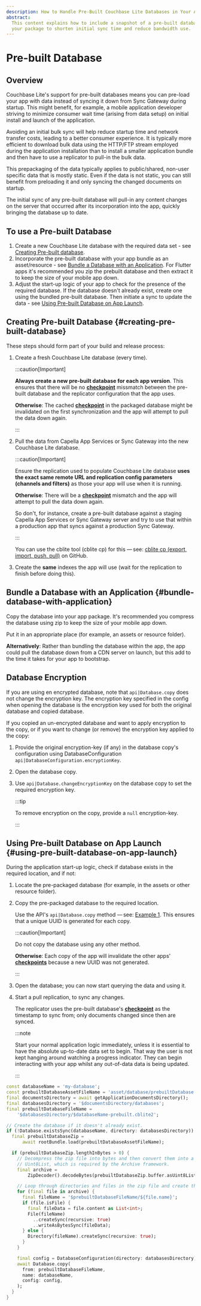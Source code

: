 ```yaml
---
description: How to Handle Pre-Built Couchbase Lite Databases in Your App
abstract:
  This content explains how to include a snapshot of a pre-built database in
  your package to shorten initial sync time and reduce bandwidth use.
---
```


# Pre-built Database

## Overview

Couchbase Lite's support for pre-built databases means you can pre-load your app
with data instead of syncing it down from Sync Gateway during startup. This
might benefit, for example, a mobile application developer striving to minimize
consumer wait time (arising from data setup) on initial install and launch of
the application.

Avoiding an initial bulk sync will help reduce startup time and network transfer
costs, leading to a better consumer experience. It is typically more efficient
to download bulk data using the HTTP/FTP stream employed during the application
installation than to install a smaller application bundle and then have to use a
replicator to pull-in the bulk data.

This prepackaging of the data typically applies to public/shared, non-user
specific data that is mostly static. Even if the data is not static, you can
still benefit from preloading it and only syncing the changed documents on
startup.

The initial sync of any pre-built database will pull-in any content changes on
the server that occurred after its incorporation into the app, quickly bringing
the database up to date.

## To use a Pre-built Database

1. Create a new Couchbase Lite database with the required data set - see
   [Creating Pre-built database](#creating-pre-built-database).
2. Incorporate the pre-built database with your app bundle as an
   asset/resource - see
   [Bundle a Database with an Application](#bundle-database-with-application).
   For Flutter apps it's recommended you zip the prebuilt database and then
   extract it to keep the size of your mobile app down.
3. Adjust the start-up logic of your app to check for the presence of the
   required database. If the database doesn't already exist, create one using
   the bundled pre-built database. Then initiate a sync to update the data - see
   [Using Pre-built Database on App Launch](#using-pre-built-database-on-app-launch).

## Creating Pre-built Database \{#creating-pre-built-database}

These steps should form part of your build and release process:

1. Create a fresh Couchbase Lite database (every time).

   :::caution[Important]

   **Always create a new pre-built database for each app version**. This ensures
   that there will be no [**checkpoint**][checkpoint] missmatch between the
   pre-built database and the replicator configuration that the app uses.

   **Otherwise**: The cached [**checkpoint**][checkpoint] in the packaged
   database might be invalidated on the first synchronization and the app will
   attempt to pull the data down again.

   :::

2. Pull the data from Capella App Services or Sync Gateway into the new
   Couchbase Lite database.

   :::caution[Important]

   Ensure the replication used to populate Couchbase Lite database **uses the
   exact same remote URL and replication config parameters (channels and
   filters)** as those your app will use when it is running.

   **Otherwise**: There will be a [**checkpoint**][checkpoint] mismatch and the
   app will attempt to pull the data down again.

   So don't, for instance, create a pre-built database against a staging Capella
   App Services or Sync Gateway server and try to use that within a production
   app that syncs against a production Sync Gateway.

   :::

   You can use the cblite tool (cblite cp) for this — see:
   [cblite cp (export, import, push, pull)](https://github.com/couchbaselabs/couchbase-mobile-tools/blob/master/Documentation.md#cp-aka-export-import-push-pull)
   on GitHub.

3. Create the **same** indexes the app will use (wait for the replication to
   finish before doing this).

## Bundle a Database with an Application \{#bundle-database-with-application}

Copy the database into your app package. It's recommended you compress the
database using zip to keep the size of your mobile app down.

Put it in an appropriate place (for example, an assets or resource folder).

**Alternatively**: Rather than bundling the database within the app, the app
could pull the database down from a CDN server on launch, but this add to the
time it takes for your app to bootstrap.

## Database Encryption

<EnterpriseFeatureCallout />

If you are using en encrypted database, note that `api|Database.copy` does not
change the encryption key. The encryption key specified in the config when
opening the database is the encryption key used for both the original database
and copied database.

If you copied an un-encrypted database and want to apply encryption to the copy,
or if you want to change (or remove) the encryption key applied to the copy:

1. Provide the original encryption-key (if any) in the database copy's
   configuration using DatabaseConfiguration
   `api|DatabaseConfiguration.encryptionKey`.

2. Open the database copy.

3. Use `api|Database.changeEncryptionKey` on the database copy to set the
   required encryption key.

   :::tip

   To remove encryption on the copy, provide a `null` encryption-key.

   :::

## Using Pre-built Database on App Launch \{#using-pre-built-database-on-app-launch}

During the application start-up logic, check if database exists in the required
location, and if not:

1.  Locate the pre-packaged database (for example, in the assets or other
    resource folder).

2.  Copy the pre-packaged database to the required location.

    Use the API's `api|Database.copy` method — see: [Example 1](#). This ensures
    that a unique UUID is generated for each copy.

    :::caution[Important]

    Do not copy the database using any other method.

    **Otherwise**: Each copy of the app will invalidate the other apps'
    [**checkpoints**][checkpoint] because a new UUID was not generated.

    :::

3.  Open the database; you can now start querying the data and using it.

4.  Start a pull replication, to sync any changes.

    The replicator uses the pre-built database's [**checkpoint**][checkpoint] as
    the timestamp to sync from; only documents changed since then are synced.

    :::note

    Start your normal application logic immediately, unless it is essential to
    have the absolute up-to-date data set to begin. That way the user is not
    kept hanging around watching a progress indicator. They can begin
    interacting with your app whilst any out-of-data data is being updated.

    :::

<CodeExample id={1} title="Decompress and Copy Database using API">

```dart
const databaseName = 'my-database';
const prebuiltDatabaseAssetFileName = 'asset/database/prebuiltDatabase.zip';
final documentsDirectory = await getApplicationDocumentsDirectory();
final databasesDirectory = '$documentsDirectory/databases';
final prebuiltDatabaseFileName =
    '$databasesDirectory/$databaseName-prebuilt.cblite2';

// Create the database if it doesn't already exist.
if (!Database.existsSync(databaseName, directory: databasesDirectory)) {
  final prebuiltDatabaseZip =
      await rootBundle.load(prebuiltDatabaseAssetFileName);

  if (prebuiltDatabaseZip.lengthInBytes > 0) {
    // Decompress the zip file into bytes and then convert them into a
    // Uint8List, which is required by the Archive framework.
    final archive =
        ZipDecoder().decodeBytes(prebuiltDatabaseZip.buffer.asUint8List());

    // Loop through directories and files in the zip file and create them.
    for (final file in archive) {
      final fileName = '$prebuiltDatabaseFileName/${file.name}';
      if (file.isFile) {
        final fileData = file.content as List<int>;
        File(fileName)
          ..createSync(recursive: true)
          ..writeAsBytesSync(fileData);
      } else {
        Directory(fileName).createSync(recursive: true);
      }
    }

    final config = DatabaseConfiguration(directory: databasesDirectory);
    await Database.copy(
      from: prebuiltDatabaseFileName,
      name: databaseName,
      config: config,
    );
  }
}
```

</CodeExample>

[checkpoint]:
  https://docs.couchbase.com/couchbase-lite/current/swift/refer-glossary.html#checkpoint
